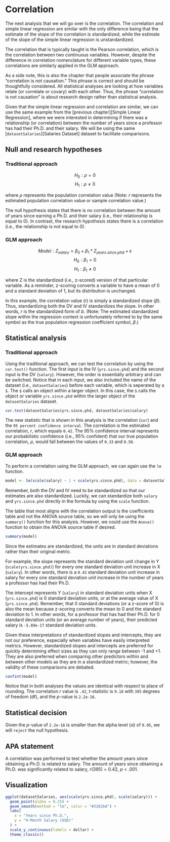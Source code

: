 # Correlation

The next analysis that we will go over is the correlation. The correlation and simple linear regression are similar with the only difference being that the estimate of the slope of the correlation is standardized, while the estimate of the slope of the simple linear regression is unstandardized.

The correlation that is typically taught is the Pearson correlation, which is the correlation between two continuous variables. However, despite the difference in correlation nomenclature for different variable types, these correlations are similarly applied in the GLM approach. 

As a side note, this is also the chapter that people associate the phrase "correlation is not causation." This phrase is correct and should be thoughtfully considered. All statistical analyses are looking at how variables relate (or correlate or covary) with each other. Thus, the phrase "correlation is not causation" is about research design rather than statistical analysis.

Given that the simple linear regression and correlation are similar, we can use the same example from the [previous chapter][Simple Linear Regression], where we were interested in determining if there was a relationship (or correlation) between the number of years since a professor has had their Ph.D. and their salary. We will be using the same [`datasetSalaries`][Salaries Dataset] dataset to facilitate comparisons.

## Null and research hypotheses

### Traditional approach
$$H_0: \rho = 0$$
$$H_1: \rho \ne 0$$

where $\rho$ represents the population correlation value (Note: $r$ represents the estimated population correlation value or sample correlation value.)

The null hypothesis states that there is no correlation between the amount of years since earning a Ph.D. and their salary (i.e., their relationship is equal to 0). In contrast, the research hypothesis states there is a correlation (i.e., the relationship is not equal to 0).

### GLM approach
$$Model: Z_{salary} = \beta_0 + \beta_1*Z_{years.since.phd} + \varepsilon$$
$$H_0: \beta_1 = 0$$
$$H_1: \beta_1 \ne 0$$

where Z is the standardized (i.e., z-scored) version of that particular variable. As a reminder, z-scoring converts a variable to have a mean of 0 and a standard deviation of 1, but its distribution is unchanged.

In this example, the correlation value ($r$) is simply a standardized slope ($\beta$). Thus, standardizing both the DV and IV standardizes the slope. In other words, $r$ is the standardized form of $b$. (Note: The estimated standardized slope within the regression context is unfortunately referred to by the same symbol as the true population regression coefficient symbol, $\beta$.)

## Statistical analysis

### Traditional approach

Using the traditional approach, we can test the correlation by using the `cor.test()` function. The first input is the IV (`yrs.since.phd`) and the second input is the DV (`salary`). However, the order is essentially arbitrary and can be switched. Notice that in each input, we also included the name of the dataset (i.e., `datasetSalaries`) before each variable, which is seperated by a `$`. The `$` calls an object within a larger object. In this case, the `$` calls the object or variable `yrs.since.phd` within the larger object of the `datasetSalaries` dataset. 

```r
cor.test(datasetSalaries$yrs.since.phd, datasetSalaries$salary)
```

The new statistic that is shown in this analysis is the correlation (`cor`) and the `95 percent confidence interval`. The correlation is the estimated correlation, $r$, which equals `0.42`. The 95% confidence interval represents our probabilistic confidence (i.e., 95% confident) that our true population correlation, $\rho$, would fall between the values of `0.33` and `0.50`.

### GLM approach

To perform a correlation using the GLM approach, we can again use the `lm` function. 
```r
model <- lm(scale(salary) ~ 1 + scale(yrs.since.phd), data = datasetSalaries)
```
Remember, both the DV and IV need to be standardized so that our estimates are also standardized. Luckily, we can standardize both `salary` and `yrs.since.phd` directly in the formula by using the `scale` function.

The table that most aligns with the correlation output is the coefficients table and not the ANOVA source table, so we will only be using the `summary()` function for this analysis. However, we could use the `Anova()` function to obtain the ANOVA source table if desired.

```r
summary(model)
```
Since the estimates are standardized, the units are in standard deviations rather than their original metric.

For example, the slope represents the standard deviation unit change in Y (`scale(yrs.since.phd)`) for every one standard deviation unit increase in X (`salary`). In other words, there is a `0.42` standard deviation unit increase in salary for every one standard deviation unit increase in the number of years a professor has had their Ph.D.

The intercept represents Y (`salary`) in standard deviation units when X (`yrs.since.phd`) is 0 standard deviation units, or at the average value of X (`yrs.since.phd`). Remember, that 0 standard deviations (or a z-score of 0) is also the mean because z-scoring converts the mean to 0 and the standard deviation to 1. In other words, for a professor that has had their Ph.D. for 0 standard deviation units (or an average number of years), their predicted salary is `-5.89e-17` standard deviation units.

Given these interpretations of standardized slopes and intercepts, they are not our preference, especially when variables have easily interpreted metrics. However, standardized slopes and intercepts are preferred for quickly determining effect sizes as they can only range between -1 and +1. They are also preferred when comparing other predictors within and between other models as they are in a standardized metric; however, the validity of these comparisons are debated.

```r
confint(model)
```

Notice that in both analyses the values are identical with respect to place of rounding. The correlation $r$ value is `.42`, *t*-statistic is `9.18` with `395` degrees of freedom (df), and the *p*-value is `2.2e-16`.

## Statistical decision
Given the *p*-value of `2.2e-16` is smaller than the alpha level ($\alpha$) of `0.05`, we will `reject` the null hypothesis.

## APA statement
A correlation was performed to test whether the amount years since obtaining a Ph.D. is related to salary. The amount of years since obtaining a Ph.D. was significantly related to salary, *r*(395) = 0.42, *p* < .001.

## Visualization
```r
ggplot(datasetSalaries, aes(scale(yrs.since.phd), scale(salary))) +
  geom_point(alpha = 0.25) +
  geom_smooth(method = "lm", color = "#3182bd") +
  labs(
    x = "Years since Ph.D.",
    y = "9-Month Salary (USD)"
  ) +
  scale_y_continuous(labels = dollar) +
  theme_classic()
```

